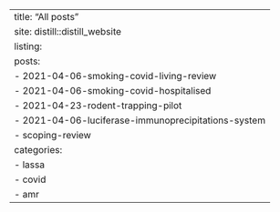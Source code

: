---
title: "All posts"
site: distill::distill_website
listing:
  posts:
    - 2021-04-06-smoking-covid-living-review
    - 2021-04-06-smoking-covid-hospitalised
    - 2021-04-23-rodent-trapping-pilot
    - 2021-04-06-luciferase-immunoprecipitations-system
    - scoping-review
categories:
    - lassa
    - covid
    - amr
---